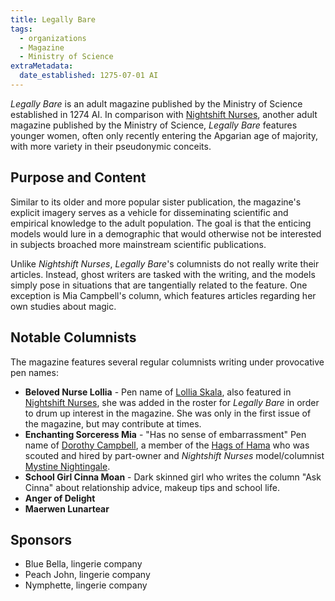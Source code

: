 ```yaml
---
title: Legally Bare
tags:
  - organizations
  - Magazine
  - Ministry of Science
extraMetadata:
  date_established: 1275-07-01 AI
---
```


_Legally Bare_ is an adult magazine published by the Ministry of Science
established in 1274 AI. In comparison with
[Nightshift Nurses](./nightshift-nurses.mdx), another adult magazine published
by the Ministry of Science, _Legally Bare_ features younger women, often only
recently entering the Apgarian age of majority, with more variety in their
pseudonymic conceits.

## Purpose and Content

Similar to its older and more popular sister publication, the magazine's
explicit imagery serves as a vehicle for disseminating scientific and empirical
knowledge to the adult population. The goal is that the enticing models would
lure in a demographic that would otherwise not be interested in subjects
broached more mainstream scientific publications.

Unlike _Nightshift Nurses_, _Legally Bare_'s columnists do not really write
their articles. Instead, ghost writers are tasked with the writing, and the
models simply pose in situations that are tangentially related to the feature.
One exception is Mia Campbell's column, which features articles regarding her
own studies about magic.

## Notable Columnists

<Stub />

The magazine features several regular columnists writing under provocative pen
names:

- **Beloved Nurse Lollia** - Pen name of
  [Lollia Skala](../characters/lollia-skala.mdx), also featured in
  [Nightshift Nurses](./nightshift-nurses.mdx), she was added in the roster for
  _Legally Bare_ in order to drum up interest in the magazine. She was only in
  the first issue of the magazine, but may contribute at times.
- **Enchanting Sorceress Mia** - "Has no sense of embarrassment" Pen name of
  [Dorothy Campbell](../characters/dorothy-campbell.mdx), a member of the
  [Hags of Hama](./hags-of-hama.mdx) who was scouted and hired by part-owner and
  _Nightshift Nurses_ model/columnist
  [Mystine Nightingale](../characters/mystine-nightingale.mdx).
- **School Girl Cinna Moan** - Dark skinned girl who writes the column "Ask
  Cinna" about relationship advice, makeup tips and school life.
- **Anger of Delight**
- **Maerwen Lunartear**

## Sponsors

- Blue Bella, lingerie company
- Peach John, lingerie company
- Nymphette, lingerie company
